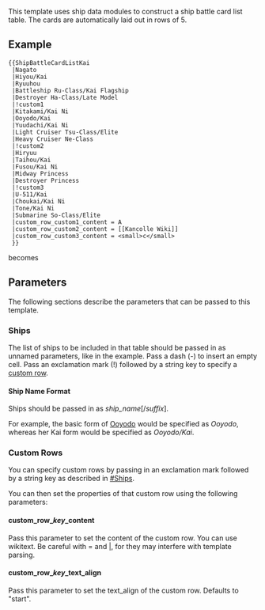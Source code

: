 This template uses ship data modules to construct a ship battle card list table. The cards are automatically laid out in rows of 5.

==Example==

 <nowiki>{{ShipBattleCardListKai
 |Nagato
 |Hiyou/Kai
 |Ryuuhou
 |Battleship Ru-Class/Kai Flagship
 |Destroyer Ha-Class/Late Model
 |!custom1
 |Kitakami/Kai Ni
 |Ooyodo/Kai
 |Yuudachi/Kai Ni
 |Light Cruiser Tsu-Class/Elite
 |Heavy Cruiser Ne-Class
 |!custom2
 |Hiryuu
 |Taihou/Kai
 |Fusou/Kai Ni
 |Midway Princess
 |Destroyer Princess
 |!custom3
 |U-511/Kai
 |Choukai/Kai Ni
 |Tone/Kai Ni
 |Submarine So-Class/Elite
 |custom_row_custom1_content = A
 |custom_row_custom2_content = [[Kancolle Wiki]]
 |custom_row_custom3_content = <small>c</small>
 }}</nowiki>

<div class="mw-collapsible mw-collapsed">
becomes

<div class="mw-collapsible-content">{{ShipBattleCardListKai
|Nagato
|Hiyou/Kai
|Ryuuhou
|Battleship Ru-Class/Kai Flagship
|Destroyer Ha-Class/Late Model
|!custom1
|Kitakami/Kai Ni
|Ooyodo/Kai
|Yuudachi/Kai Ni
|Light Cruiser Tsu-Class/Elite
|Heavy Cruiser Ne-Class
|!custom2
|Hiryuu
|Taihou/Kai
|Fusou/Kai Ni
|Midway Princess
|Destroyer Princess
|!custom3
|U-511/Kai
|Choukai/Kai Ni
|Tone/Kai Ni
|Submarine So-Class/Elite
|custom_row_custom1_content = A
|custom_row_custom2_content = [[Kancolle Wiki]]
|custom_row_custom3_content = <small>c</small>
}}
</div>
</div>

==Parameters==

The following sections describe the parameters that can be passed to this template.

===Ships===

The list of ships to be included in that table should be passed in as unnamed parameters, like in the example.
Pass a dash (-) to insert an empty cell.
Pass an exclamation mark (!) followed by a string key to specify a [[#Custom Rows|custom row]].

====Ship Name Format====

Ships should be passed in as ''ship_name''[/''suffix''].

For example, the basic form of [[Ooyodo]] would be specified as ''Ooyodo'', whereas her Kai form would be specified as ''Ooyodo/Kai''.

===Custom Rows===

You can specify custom rows by passing in an exclamation mark followed by a string key as described in [[#Ships]].

You can then set the properties of that custom row using the following parameters:

====custom_row_''key''_content====

Pass this parameter to set the content of the custom row. You can use wikitext. Be careful with = and |, for they may interfere with template parsing.

====custom_row_''key''_text_align====

Pass this parameter to set the text_align of the custom row. Defaults to "start".

<includeonly>[[Category:Templates that use ship data modules|{{PAGENAME}}]]</includeonly><noinclude>[[Category:Template documentation|{{PAGENAME}}]]</noinclude>